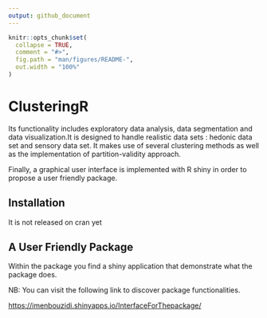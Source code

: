 ```yaml
---
output: github_document
---
```


<!-- README.md is generated from README.Rmd. Please edit that file -->

```r
knitr::opts_chunk$set(
  collapse = TRUE,
  comment = "#>",
  fig.path = "man/figures/README-",
  out.width = "100%"
)
```
# ClusteringR

<!-- badges: start -->
<!-- badges: end -->

Its functionality includes exploratory data analysis, data segmentation and data visualization.It is designed to handle realistic data sets : hedonic data set and sensory data set.
It makes use of several clustering methods as well as the implementation of partition-validity approach.

Finally, a graphical user interface is implemented  with R shiny in order to propose a user friendly package.


## Installation

It is not released on cran yet


## A User Friendly Package

Within the package you find a shiny application that demonstrate what the package does. 


NB: You can visit the following link to discover package functionalities.

<https://imenbouzidi.shinyapps.io/InterfaceForThepackage/>

